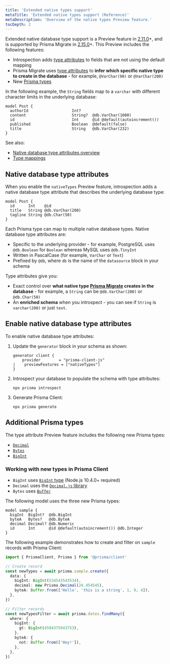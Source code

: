 ```yaml
---
title: 'Extended native types support'
metaTitle: 'Extended native types support (Reference)'
metaDescription: 'Overview of the native types Preview feature.'
tocDepth: 2
---
```


<TopBlock>

Extended native database type support is a Preview feature in [2.11.0](https://github.com/prisma/prisma/releases/2.11.0)+, and is supported by Prisma Migrate in [2.15.0](https://github.com/prisma/prisma/releases/2.15.0)+. This Preview includes the following features:

- Introspection adds [type attributes](#native-database-type-attributes) to fields that are not using the default mapping
- Prisma Migrate uses [type attributes](#native-database-type-attributes) to **infer which specific native type to create in the database** - for example, `@VarChar(90)` or `@VarChar(200)`
- New [Prisma types](#additional-prisma-types)

In the following example, the `String` fields map to a `varchar` with different character limits in the underlying database:

```prisma=3,6;normal
model Post {
  authorId                   Int?
  content                    String?  @db.VarChar(1000)
  id                         Int      @id @default(autoincrement())
  published                  Boolean  @default(false)
  title                      String   @db.VarChar(232)
}
```

See also:

- [Native database type attributes overview](#native-database-type-attributes)
- [Type mappings](native-types-mappings)

</TopBlock>

## Native database type attributes

When you enable the `nativeTypes` Preview feature, introspection adds a native database type attribute that describes the underlying database type:

```prisma
model Post {
  id      Int    @id
  title   String @db.VarChar(200)
  tagline String @db.Char(50)
}
```

Each Prisma type can map to multiple native database types. Native database type attributes are:

- Specific to the underlying provider - for example, PostgreSQL uses `@db.Boolean` for `Boolean` whereas MySQL uses `@db.TinyInt`
- Written in PascalCase (for example, `VarChar` or `Text`)
- Prefixed by `@db`, where `db` is the name of the `datasource` block in your schema

Type attributes give you:

- Exact control over **what native type [Prisma Migrate](../../prisma-migrate) creates in the database** - for example, a `String` can be `@db.VarChar(200)` or `@db.Char(50)`
- An **enriched schema** when you introspect - you can see if `String` is `varchar(200)` or just `text`.

## Enable native database type attributes

To enable native database type attributes:

1. Update the `generator` block in your schema as shown:

   ```prisma file=prisma/schema.prisma
   generator client {
       provider        = "prisma-client-js"
   |    previewFeatures = ["nativeTypes"]
   }
   ```

1. Introspect your database to populate the schema with type attributes:

   ```terminal
   npx prisma introspect
   ```

1. Generate Prisma Client:

   ```terminal
   npx prisma generate
   ```

## Additional Prisma types

The type attribute Preview feature includes the following new Prisma types:

- [`Decimal`](native-types-mappings#decimal)
- [`Bytes`](native-types-mappings#bytes)
- [`BigInt`](native-types-mappings#bigint)

### Working with new types in Prisma Client

- `BigInt` uses [`BigInt` type](https://developer.mozilla.org/en-US/docs/Web/JavaScript/Reference/Global_Objects/BigInt) (Node.js 10.4.0+ required)
- `Decimal` uses the [`Decimal.js` library](https://mikemcl.github.io/decimal.js/)
- `Bytes` uses [`Buffer`](https://nodejs.org/api/buffer.html)

The following model uses the three new Prisma types:

```prisma
model sample {
  bigInt  BigInt?  @db.BigInt
  byteA   Bytes?   @db.ByteA
  decimal Decimal? @db.Numeric
  id      Int      @id @default(autoincrement()) @db.Integer
}
```

The following example demonstrates how to create and filter on `sample` records with Prisma Client:

```ts
import { PrismaClient, Prisma } from '@prisma/client'

// Create record
const newTypes = await prisma.sample.create({
  data: {
    bigInt: BigInt(534543543534),
    decimal: new Prisma.Decimal(24.454545),
    byteA: Buffer.from(['Hello', 'this is a string', 1, 9, 4]),
  },
})

// Filter records
const newTypesFilter = await prisma.dates.findMany({
  where: {
    bigInt: {
      gt: BigInt(4594375943753),
    },
    byteA: {
      not: Buffer.from(['Hey!']),
    },
  },
})
```
